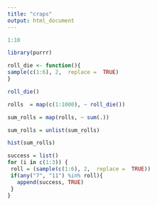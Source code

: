 ```yaml
---
title: "craps"
output: html_document
---
```


```r

1:10

```


```r
library(purrr)

roll_die <- function(){
sample(c(1:6), 2,  replace =  TRUE)
}

roll_die()

rolls  = map(c(1:1000), ~ roll_die())

sum_rolls = map(rolls, ~ sum(.))

sum_rolls = unlist(sum_rolls)

hist(sum_rolls)


```

```r
success = list()
for (i in c(1:3)) {
 roll = (sample(c(1:6), 2,  replace =  TRUE))
 if(any("7", "11") %in% roll){
   append(success, TRUE)
 }
}


```

